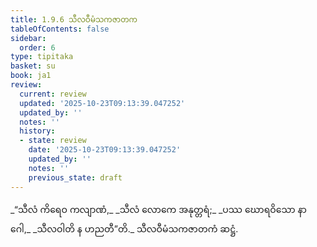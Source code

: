 ```yaml
---
title: 1.9.6 သီလဝီမံသကဇာတက
tableOfContents: false
sidebar:
  order: 6
type: tipitaka
basket: su
book: ja1
review:
  current: review
  updated: '2025-10-23T09:13:39.047252'
  updated_by: ''
  notes: ''
  history:
  - state: review
    date: '2025-10-23T09:13:39.047252'
    updated_by: ''
    notes: ''
    previous_state: draft
---
```



<ReviewStatus review={frontmatter.review} showDetails={true} />

<HypothesisAnnotation frontmatter={frontmatter} />

<DynamicBreadcrumb />

<Division number="86" book="ja1" e="ch" v="22" p="20">

<Paragraph number="190" type="verses" book="ja1">
_“သီလံ ကိရေဝ ကလျာဏံ,_  
_သီလံ လောကေ အနုတ္တရံ;_  
_ပဿ ဃောရဝိသော နာဂေါ,_  
_သီလဝါတိ န ဟညတီ”တိ._  


</Paragraph>
</Division>

<Paragraph number="191" type="center" book="ja1">
သီလဝီမံသကဇာတကံ ဆဋ္ဌံ.
</Paragraph>